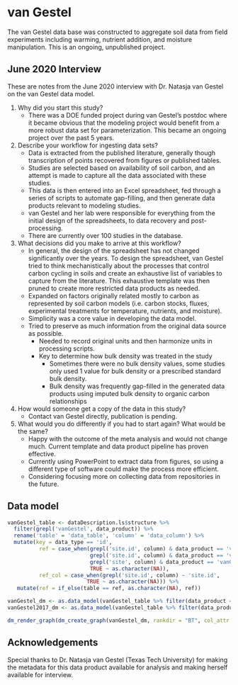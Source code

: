 # van Gestel

The van Gestel data base was constructed to aggregate soil data from field experiments including warming, nutrient addition, and moisture manipulation. This is an ongoing, unpublished project.

## June 2020 Interview

These are notes from the June 2020 interview with Dr. Natasja van Gestel on the van Gestel data model.

1) Why did you start this study?
    - There was a DOE funded project during van Gestel's postdoc where it became obvious that the modeling project would benefit from a more robust data set for parameterization. This became an ongoing project over the past 5 years.
2) Describe your workflow for ingesting data sets?
    - Data is extracted from the published literature, generally though transcription of points recovered from figures or published tables.
    - Studies are selected based on availability of soil carbon, and an attempt is made to capture all the data associated with these studies.
    - This data is then entered into an Excel spreadsheet, fed through a series of scripts to automate gap-filling, and then generate data products relevant to modeling studies.
    - van Gestel and her lab were responsible for everything from the initial design of the spreadsheets, to data recovery and post-processing. 
    - There are currently over 100 studies in the database.
3) What decisions did you make to arrive at this workflow?
    - In general, the design of the spreadsheet has not changed significantly over the years. To design the spreadsheet, van Gestel tried to think mechanistically about the processes that control carbon cycling in soils and create an exhaustive list of variables to capture from the literature. This exhaustive template was then pruned to create more restricted data products as needed.
    - Expanded on factors originally related mostly to carbon as represented by soil carbon models (i.e. carbon stocks, fluxes, experimental treatments for temperature, nutrients, and moisture). 
    - Simplicity was a core value in developing the data model. 
    - Tried to preserve as much information from the original data source as possible.
      + Needed to record original units and then harmonize units in processing scripts.
      + Key to determine how bulk density was treated in the study
        * Sometimes there were no bulk density values, some studies only used 1 value for bulk density or a prescribed standard bulk density.
        * Bulk density was frequently gap-filled in the generated data products using imputed bulk density to organic carbon relationships
4) How would someone get a copy of the data in this study?
    - Contact van Gestel directly, publication is pending.
5) What would you do differently if you had to start again? What would be the same?
    - Happy with the outcome of the meta analysis and would not change much.  Current template and data product pipeline has proven effective. 
    - Currently using PowerPoint to extract data from figures, so using a different type of software could make the process more efficient.  
    - Considering focusing more on collecting data from repositories in the future.


## Data model  

```r

vanGestel_table <- dataDescription.ls$structure %>%
  filter(grepl('vanGestel', data_product)) %>%
  rename('table' = 'data_table', 'column' = 'data_column') %>%
  mutate(key = data_type == 'id',
          ref = case_when(grepl('site.id', column) & data_product == 'vanGestel2017' ~ 'sites',
                          grepl('site.id', column) & data_product == 'vanGestel' ~ 'site info',
                          grepl('site', column) & data_product == 'vanGestel' & table == 'correlation BD-OM' ~ 'site info',
                          TRUE ~ as.character(NA)),
          ref_col = case_when(grepl('site.id', column) ~ 'site.id',
                         TRUE ~ as.character(NA))) %>%
   mutate(ref = if_else(table == ref, as.character(NA), ref))

vanGestel_dm <- as.data_model(vanGestel_table %>% filter(data_product == 'vanGestel'))
vanGestel2017_dm <- as.data_model(vanGestel_table %>% filter(data_product == 'vanGestel2017'))

dm_render_graph(dm_create_graph(vanGestel_dm, rankdir = "BT", col_attr = c('column'), view_type = 'keys_only'))
```

## Acknowledgements

Special thanks to Dr. Natasja van Gestel (Texas Tech University) for making the metadata for this data product available for analysis and making herself available for interview.

